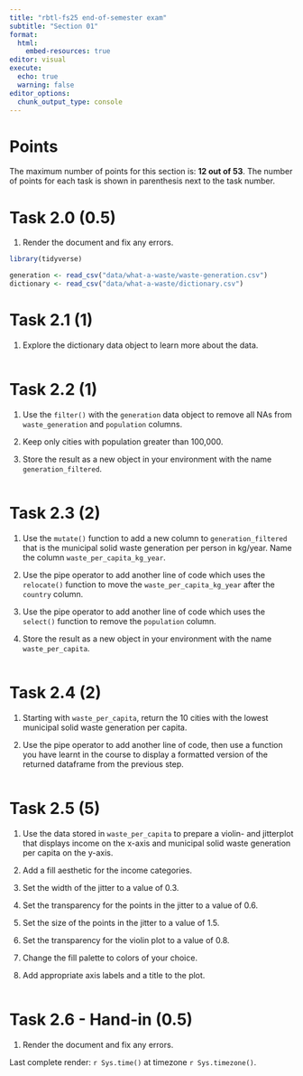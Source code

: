```yaml
---
title: "rbtl-fs25 end-of-semester exam"
subtitle: "Section 01"
format:
  html:
    embed-resources: true
editor: visual
execute: 
  echo: true
  warning: false
editor_options: 
  chunk_output_type: console
---
```


# Points

The maximum number of points for this section is: **12 out of 53**. The number of points for each task is shown in parenthesis next to the task number.

# Task 2.0 (0.5)

1.  Render the document and fix any errors.

```r
library(tidyverse)
```

```r
generation <- read_csv("data/what-a-waste/waste-generation.csv")
dictionary <- read_csv("data/what-a-waste/dictionary.csv")
```

# Task 2.1 (1)

1.  Explore the dictionary data object to learn more about the data.

```r

```

# Task 2.2 (1)

1.  Use the `filter()` with the `generation` data object to remove all NAs from `waste_generation` and `population` columns. 

2. Keep only cities with population greater than 100,000.

3.  Store the result as a new object in your environment with the name `generation_filtered`.

```r

```

# Task 2.3 (2)

1.  Use the `mutate()` function to add a new column to `generation_filtered` that is the municipal solid waste generation per person in kg/year. Name the column `waste_per_capita_kg_year`.

2.  Use the pipe operator to add another line of code which uses the `relocate()` function to move the `waste_per_capita_kg_year` after the `country` column.

3.  Use the pipe operator to add another line of code which uses the `select()` function to remove the `population` column.

4.  Store the result as a new object in your environment with the name `waste_per_capita`.

```r

```

# Task 2.4 (2)

1.  Starting with `waste_per_capita`, return the 10 cities with the lowest municipal solid waste generation per capita.

2.  Use the pipe operator to add another line of code, then use a function you have learnt in the course to display a formatted version of the returned dataframe from the previous step.

```r

```

# Task 2.5 (5)

1.  Use the data stored in `waste_per_capita` to prepare a violin- and jitterplot that displays income on the x-axis and municipal solid waste generation per capita on the y-axis.

2.  Add a fill aesthetic for the income categories.

3.  Set the width of the jitter to a value of 0.3.

4.  Set the transparency for the points in the jitter to a value of 0.6.

5.  Set the size of the points in the jitter to a value of 1.5.

6.  Set the transparency for the violin plot to a value of 0.8.

7.  Change the fill palette to colors of your choice.

8.  Add appropriate axis labels and a title to the plot.

```r


```

# Task 2.6 - Hand-in (0.5)

1.  Render the document and fix any errors.

Last complete render: `r Sys.time()` at timezone `r Sys.timezone()`.
